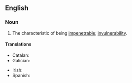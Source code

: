 ==English==

===Noun===
{{en-noun|impenetrabilities}}

# The characteristic of being [[impenetrable]]; [[invulnerability]].

====Translations====
{{trans-top|the characteristic of being impenetrable}}
* Catalan: {{t|ca|impenetrabilitat|f}}
* Galician: {{t+|gl|impenetrabilidade|f}}
{{trans-mid}}
* Irish: {{t|ga|neamh-intreáiteacht|f}}
* Spanish: {{t|es|impenetrabilidad|f}}
{{trans-bottom}}